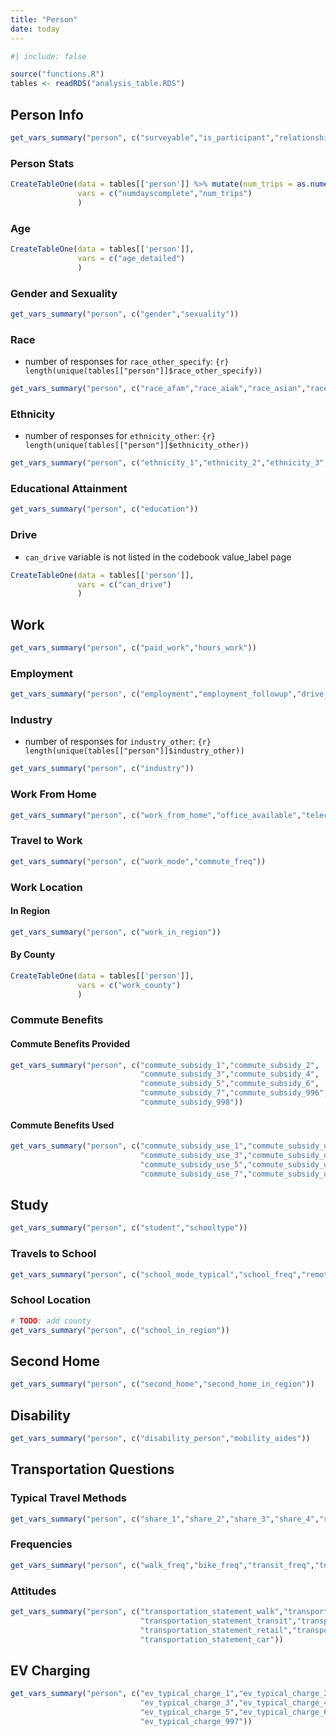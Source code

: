 ```yaml
---
title: "Person"
date: today
---
```


```r
#| include: false

source("functions.R")
tables <- readRDS("analysis_table.RDS")
```

## Person Info
```r
get_vars_summary("person", c("surveyable","is_participant","relationship","smartphone_type"))
```

### Person Stats
```r
CreateTableOne(data = tables[['person']] %>% mutate(num_trips = as.numeric(num_trips)),
               vars = c("numdayscomplete","num_trips")
               )
```


### Age
```r
CreateTableOne(data = tables[['person']],
               vars = c("age_detailed")
               )
```

### Gender and Sexuality
```r
get_vars_summary("person", c("gender","sexuality"))
```

### Race

- number of responses for `race_other_specify`: `{r} length(unique(tables[["person"]]$race_other_specify))`
```r
get_vars_summary("person", c("race_afam","race_aiak","race_asian","race_hapi","race_white","race_other","race_noanswer"))
```

### Ethnicity

- number of responses for `ethnicity_other`: `{r} length(unique(tables[["person"]]$ethnicity_other))`
```r
get_vars_summary("person", c("ethnicity_1","ethnicity_2","ethnicity_3","ethnicity_4","ethnicity_997","ethnicity_999"))
```

### Educational Attainment

```r
get_vars_summary("person", c("education"))
```

### Drive

- `can_drive` variable is not listed in the codebook value_label page
```r
CreateTableOne(data = tables[['person']],
               vars = c("can_drive")
               )
```


## Work 

```r
get_vars_summary("person", c("paid_work","hours_work"))
```

### Employment
```r
get_vars_summary("person", c("employment","employment_followup","drive_for_work"))
```

### Industry

- number of responses for `industry_other`: `{r} length(unique(tables[["person"]]$industry_other))`
```r
get_vars_summary("person", c("industry"))
```


### Work From Home
```r
get_vars_summary("person", c("work_from_home","office_available","telecommute_freq"))
```

### Travel to Work
```r
get_vars_summary("person", c("work_mode","commute_freq"))
```

### Work Location

#### In Region
```r
get_vars_summary("person", c("work_in_region"))

```

#### By County
```r
CreateTableOne(data = tables[['person']],
               vars = c("work_county")
               )
```

### Commute Benefits

:::{.panel-tabset}

#### Commute Benefits Provided
```r
get_vars_summary("person", c("commute_subsidy_1","commute_subsidy_2",
                             "commute_subsidy_3","commute_subsidy_4",
                             "commute_subsidy_5","commute_subsidy_6",
                             "commute_subsidy_7","commute_subsidy_996",
                             "commute_subsidy_998"))
```

#### Commute Benefits Used
```r
get_vars_summary("person", c("commute_subsidy_use_1","commute_subsidy_use_2",
                             "commute_subsidy_use_3","commute_subsidy_use_4",
                             "commute_subsidy_use_5","commute_subsidy_use_6",
                             "commute_subsidy_use_7","commute_subsidy_use_996"))
```

:::

## Study
```r
get_vars_summary("person", c("student","schooltype"))
```

### Travels to School
```r
get_vars_summary("person", c("school_mode_typical","school_freq","remote_class_freq"))
```

### School Location
```r
# TODO: add county
get_vars_summary("person", c("school_in_region"))
```

## Second Home
```r
get_vars_summary("person", c("second_home","second_home_in_region"))
```


## Disability
```r
get_vars_summary("person", c("disability_person","mobility_aides"))
```


## Transportation Questions

### Typical Travel Methods
```r
get_vars_summary("person", c("share_1","share_2","share_3","share_4","share_5","share_996"))
```


### Frequencies
```r
get_vars_summary("person", c("walk_freq","bike_freq","transit_freq","tnc_freq","carshare_freq"))
```

### Attitudes
```r
get_vars_summary("person", c("transportation_statement_walk","transportation_statement_travel",
                             "transportation_statement_transit","transportation_statement_telework",
                             "transportation_statement_retail","transportation_statement_environ",
                             "transportation_statement_car"))
```

## EV Charging
```r
get_vars_summary("person", c("ev_typical_charge_1","ev_typical_charge_2",
                             "ev_typical_charge_3","ev_typical_charge_4",
                             "ev_typical_charge_5","ev_typical_charge_6",
                             "ev_typical_charge_997"))
```


